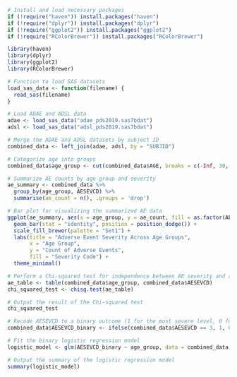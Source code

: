 
```r
# Install and load necessary packages
if (!require("haven")) install.packages("haven")
if (!require("dplyr")) install.packages("dplyr")
if (!require("ggplot2")) install.packages("ggplot2")
if (!require("RColorBrewer")) install.packages("RColorBrewer")

library(haven)
library(dplyr)
library(ggplot2)
library(RColorBrewer)

# Function to load SAS datasets
load_sas_data <- function(filename) {
  read_sas(filename)
}

# Load ADAE and ADSL data
adae <- load_sas_data("adae_pds2019.sas7bdat")
adsl <- load_sas_data("adsl_pds2019.sas7bdat")

# Merge the ADAE and ADSL datasets by subject ID
combined_data <- left_join(adae, adsl, by = "SUBJID")

# Categorize age into groups
combined_data$age_group <- cut(combined_data$AGE, breaks = c(-Inf, 30, 60, Inf), labels = c("<30", "30-60", ">60"))

# Summarize AE counts by age group and severity
ae_summary <- combined_data %>%
  group_by(age_group, AESEVCD) %>%
  summarise(ae_count = n(), .groups = 'drop')

# Bar plot for visualizing the summarized AE data
ggplot(ae_summary, aes(x = age_group, y = ae_count, fill = as.factor(AESEVCD))) +
  geom_bar(stat = "identity", position = position_dodge()) +
  scale_fill_brewer(palette = "Set1") +
  labs(title = "Adverse Event Severity Across Age Groups",
       x = "Age Group",
       y = "Count of Adverse Events",
       fill = "Severity Code") +
  theme_minimal()

# Perform a Chi-squared test for independence between AE severity and age groups
ae_table <- table(combined_data$age_group, combined_data$AESEVCD)
chi_squared_test <- chisq.test(ae_table)

# Output the result of the Chi-squared test
chi_squared_test

# Recode AESEVCD to a binary outcome (1 for the most severe level, 0 for others)
combined_data$AESEVCD_binary <- ifelse(combined_data$AESEVCD == 3, 1, 0)

# Fit the binary logistic regression model
logistic_model <- glm(AESEVCD_binary ~ age_group, data = combined_data, family = binomial())

# Output the summary of the logistic regression model
summary(logistic_model)

```